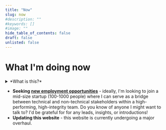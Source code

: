```yaml
---
title: "Now"
slug: now
#description: ""
#keywords: []
#image: ""
hide_table_of_contents: false
draft: false
unlisted: false
---
```



# What I'm doing now
<Details>
    <summary>*What is this?*</summary>
    
    From [nownownow.com](https://nownownow.com/about):
    > Most websites have a link that says “about”. It goes to a page that tells you something about the background of this person or business. For short, people just call it an “about page”.
    >
    > Most websites have a link that says “contact”. It goes to a page that tells you how to contact this person or business. For short, people just call it a “contact page”.
    >
    > So a website with a link that says “now” goes to a page that tells you what this person is focused on at this point in their life. For short, we call it a “now page”.
</Details>

- **Seeking [new employment opportunities](https://www.linkedin.com/feed/update/urn:li:activity:7160737757093392384/)** - ideally, I'm looking to join a mid-size startup (100-1000 people) where I can serve as a bridge between technical and non-technical stakeholders within a high-performing, high-integrity team. Do you know of anyone I might want to talk to? I'd be grateful for for any leads, insights, or introductions!
- **Updating this website** - this website is currently undergoing a major overhaul.
